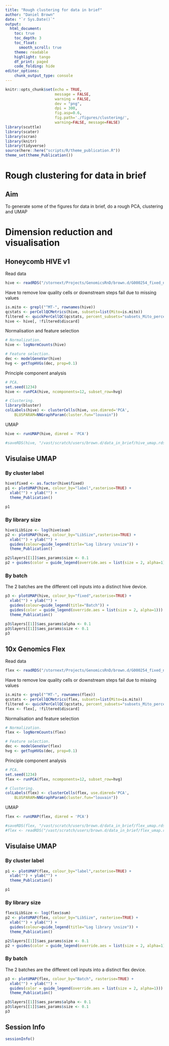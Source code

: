 ```yaml
---
title: "Rough clustering for data in brief"
author: "Daniel Brown"
date: "`r Sys.Date()`"
output:
  html_document:
    toc: true
    toc_depth: 3
    toc_float:
      smooth_scroll: true
    theme: readable
    highlight: tango 
    df_print: paged
    code_folding: hide
editor_options: 
    chunk_output_type: console
---
```


```r
knitr::opts_chunk$set(echo = TRUE,
                      message = FALSE,
                      warning = FALSE,
                      dev = "png",
                      dpi = 300,
                      fig.asp=0.6, 
                      fig.path='./figures/clustering/',
                      warning=FALSE, message=FALSE)
library(scuttle)
library(scater)
library(scran)
library(knitr)
library(tidyverse)
source(here::here("scripts/R/theme_publication.R"))
theme_set(theme_Publication())
```

# Rough clustering for data in brief

## Aim

To generate some of the figures for data in brief, do a rough PCA, clustering and UMAP

# Dimension reduction and visualisation

## Honeycomb HIVE v1

Read data

```r
hive <- readRDS("/stornext/Projects/GenomicsRnD/brown.d/G000254_fixed_neutrophil/HIVE/hive_qcMetrics.sce")
```

Have to remove low quality cells or downstream steps fail due to missing values

```r
is.mito <- grepl("^MT-", rownames(hive))
qcstats <- perCellQCMetrics(hive, subsets=list(Mito=is.mito))
filtered <- quickPerCellQC(qcstats, percent_subsets="subsets_Mito_percent")
hive <- hive[, !filtered$discard]
```

Normalisation and feature selection

```r
# Normalization.
hive <- logNormCounts(hive)

# Feature selection.
dec <- modelGeneVar(hive)
hvg <- getTopHVGs(dec, prop=0.1)
```

Principle component analysis
```r
# PCA.
set.seed(1234)
hive <- runPCA(hive, ncomponents=12, subset_row=hvg)

# Clustering.
library(bluster)
colLabels(hive) <- clusterCells(hive, use.dimred='PCA',
    BLUSPARAM=NNGraphParam(cluster.fun="louvain"))    
```

UMAP

```r
hive <- runUMAP(hive, dimred = 'PCA')

#saveRDS(hive, "/vast/scratch/users/brown.d/data_in_brief/hive_umap.rds")
```

## Visulaise UMAP {.tabset}

### By cluster label

```r
hive$fixed <- as.factor(hive$fixed)
p1 <- plotUMAP(hive, colour_by="label",rasterise=TRUE) + 
  xlab("") + ylab("") +
  theme_Publication()

p1
```

### By library size

```r
hive$LibSize <- log(hive$sum)
p2 <- plotUMAP(hive, colour_by="LibSize",rasterise=TRUE) + 
  xlab("") + ylab("") +
  guides(colour=guide_legend(title="Log library \nsize")) +
  theme_Publication()

p2$layers[[1]]$aes_params$size <- 0.1
p2 + guides(color = guide_legend(override.aes = list(size = 2, alpha=1)))
```

### By batch

The 2 batches are the different cell inputs into a distinct hive device.

```r
p3 <- plotUMAP(hive, colour_by="fixed",rasterise=TRUE) +
  xlab("") + ylab("") +
  guides(colour=guide_legend(title="Batch")) +
  guides(color = guide_legend(override.aes = list(size = 2, alpha=1))) +
  theme_Publication()

p3$layers[[1]]$aes_params$alpha <- 0.1
p3$layers[[1]]$aes_params$size <- 0.1
p3
```

## 10x Genomics Flex

Read data

```r
flex <- readRDS("/stornext/Projects/GenomicsRnD/brown.d/G000254_fixed_neutrophil/SCEs/flex_qcMetrics.sce")
```

Have to remove low quality cells or downstream steps fail due to missing values

```r
is.mito <- grepl("^MT-", rownames(flex))
qcstats <- perCellQCMetrics(flex, subsets=list(Mito=is.mito))
filtered <- quickPerCellQC(qcstats, percent_subsets="subsets_Mito_percent")
flex <- flex[, !filtered$discard]
```

Normalisation and feature selection

```r
# Normalization.
flex <- logNormCounts(flex)

# Feature selection.
dec <- modelGeneVar(flex)
hvg <- getTopHVGs(dec, prop=0.1)
```

Principle component analysis
```r
# PCA.
set.seed(1234)
flex <- runPCA(flex, ncomponents=12, subset_row=hvg)

# Clustering.
colLabels(flex) <- clusterCells(flex, use.dimred='PCA',
    BLUSPARAM=NNGraphParam(cluster.fun="louvain"))    
```

UMAP

```r
flex <- runUMAP(flex, dimred = 'PCA')

#saveRDS(flex, "/vast/scratch/users/brown.d/data_in_brief/flex_umap.rds")
#flex <- readRDS("/vast/scratch/users/brown.d/data_in_brief/flex_umap.rds")
```

## Visulaise UMAP {.tabset}

### By cluster label

```r
p1 <- plotUMAP(flex, colour_by="label",rasterise=TRUE) +
  xlab("") + ylab("") +
  theme_Publication()

p1
```

### By library size

```r
flex$LibSize <- log(flex$sum)
p2 <- plotUMAP(flex, colour_by="LibSize", rasterise=TRUE) + 
  xlab("") + ylab("") +
  guides(colour=guide_legend(title="Log library \nsize")) +
  theme_Publication()

p2$layers[[1]]$aes_params$size <- 0.1
p2 + guides(color = guide_legend(override.aes = list(size = 2, alpha=1)))
```

### By batch

The 2 batches are the different cell inputs into a distinct flex device.

```r
p3 <- plotUMAP(flex, colour_by="Batch", rasterise=TRUE) +
  xlab("") + ylab("") +
  guides(color = guide_legend(override.aes = list(size = 2, alpha=1))) +
  theme_Publication()

p3$layers[[1]]$aes_params$alpha <- 0.1
p3$layers[[1]]$aes_params$size <- 0.1
p3
```


## Session Info

```r
sessionInfo()
```
